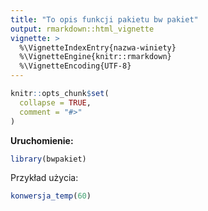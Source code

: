 ```yaml
---
title: "To opis funkcji pakietu bw pakiet"
output: rmarkdown::html_vignette
vignette: >
  %\VignetteIndexEntry{nazwa-winiety}
  %\VignetteEngine{knitr::rmarkdown}
  %\VignetteEncoding{UTF-8}
---
```


```r
knitr::opts_chunk$set(
  collapse = TRUE,
  comment = "#>"
)
```

**Uruchomienie:**

```r
library(bwpakiet)
```

Przykład użycia:

```r
konwersja_temp(60)
```
